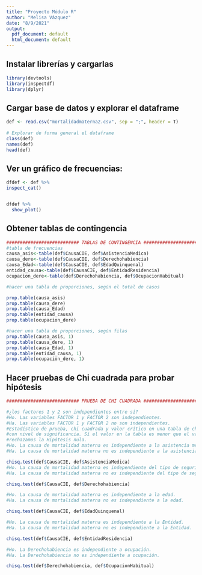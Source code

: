 ```yaml
---
title: "Proyecto Módulo R"
author: "Melisa Vázquez"
date: "8/9/2021"
output:
  pdf_document: default
  html_document: default
---
```


## Instalar librerías y cargarlas

```r

library(devtools)
library(inspectdf)
library(dplyr)
```

## Cargar base de datos y explorar el dataframe

```r
def <- read.csv("mortalidadmaterna2.csv", sep = ";", header = T)
  
# Explorar de forma general el dataframe
class(def)
names(def)
head(def)

```


## Ver un gráfico de frecuencias:

```r
dfdef <- def %>% 
inspect_cat()


dfdef %>% 
  show_plot()
```
## Obtener tablas de contingencia

```r
########################### TABLAS DE CONTINGENCIA ############################
#tabla de frecuencias
causa_asis<-table(def$CausaCIE, def$AsistenciaMedica)
causa_dere<-table(def$CausaCIE, def$Derechohabiencia)
causa_Edad<-table(def$CausaCIE, def$EdadQuinquenal)
entidad_causa<-table(def$CausaCIE, def$EntidadResidencia)
ocupacion_dere<-table(def$Derechohabiencia, def$OcupacionHabitual)

#hacer una tabla de proporciones, según el total de casos

prop.table(causa_asis)
prop.table(causa_dere)
prop.table(causa_Edad)
prop.table(entidad_causa)
prop.table(ocupacion_dere)

#hacer una tabla de proporciones, según filas
prop.table(causa_asis, 1)
prop.table(causa_dere, 1)
prop.table(causa_Edad, 1)
prop.table(entidad_causa, 1)
prop.table(ocupacion_dere, 1)
```

## Hacer pruebas de Chi cuadrada para probar hipótesis
```r
########################### PRUEBA DE CHI CUADRADA ############################

#¿los factores 1 y 2 son independientes entre sí?
#Ho. Las variables FACTOR 1 y FACTOR 2 son independientes.
#Ha. Las variables FACTOR 1 y FACTOR 2 no son independientes. 
#Estadístico de prueba, chi cuadrada y valor crítico en una tabla de chi cuadrada y
#con nivel de significancia. Sí el valor en la tabla es menor que el valor calculado, 
#rechazamos la Hipótesis nula. 
#Ho. La causa de mortalidad materna es independiente a la asistencia médica. 
#Ha. La causa de mortalidad materna no es independiente a la asistencia médica. 

chisq.test(def$CausaCIE, def$AsistenciaMedica)
#Ho. La causa de mortalidad materna es independiente del tipo de seguridad social. 
#Ha. La causa de mortalidad materna no es independiente del tipo de seguridad social. 

chisq.test(def$CausaCIE, def$Derechohabiencia)

#Ho. La causa de mortalidad materna es independiente a la edad. 
#Ha. La causa de mortalidad materna no es independiente a la edad. 

chisq.test(def$CausaCIE, def$EdadQuinquenal)

#Ho. La causa de mortalidad materna es independiente a la Entidad. 
#Ha. La causa de mortalidad materna no es independiente a la Entidad. 

chisq.test(def$CausaCIE, def$EntidadResidencia)

#Ho. La Derechohabiencia es independiente a ocupación. 
#Ha. La Derechohabiencia no es independiente a ocupación. 

chisq.test(def$Derechohabiencia, def$OcupacionHabitual)

```


